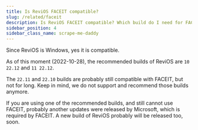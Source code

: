 ```yaml
---
title: Is ReviOS FACEIT compatible?
slug: /related/faceit
description: Is ReviOS FACEIT compatible? Which build do I need for FACEIT?
sidebar_position: 4
sidebar_class_name: scrape-me-daddy
---
```



Since ReviOS is Windows, yes it is compatible.

As of this moment (2022-10-28), the recommended builds of ReviOS are `10 22.12` and `11 22.12`.

The `22.11` and `22.10` builds are probably still compatible with FACEIT, but not for long. Keep in mind, we do not support and recommend those builds anymore.

If you are using one of the recommended builds, and still cannot use FACEIT, probably another updates were released by Microsoft, which is required by FACEIT. A new build of ReviOS probably will be released too, soon.